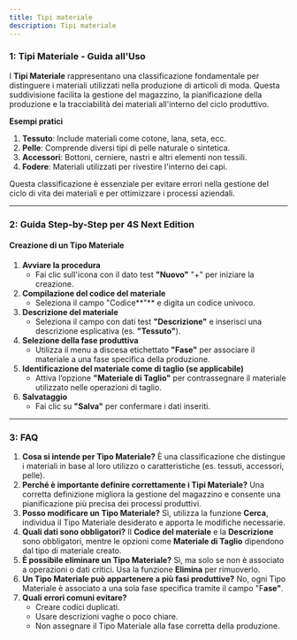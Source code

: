 ```yaml
---
title: Tipi materiale
description: Tipi materiale
---
```


### 1: **Tipi Materiale - Guida all'Uso**

I **Tipi Materiale** rappresentano una classificazione fondamentale per distinguere i materiali utilizzati nella produzione di articoli di moda. Questa suddivisione facilita la gestione del magazzino, la pianificazione della produzione e la tracciabilità dei materiali all'interno del ciclo produttivo.

**Esempi pratici**

1. **Tessuto**: Include materiali come cotone, lana, seta, ecc.
2. **Pelle**: Comprende diversi tipi di pelle naturale o sintetica.
3. **Accessori**: Bottoni, cerniere, nastri e altri elementi non tessili.
4. **Fodere**: Materiali utilizzati per rivestire l'interno dei capi.

Questa classificazione è essenziale per evitare errori nella gestione del ciclo di vita dei materiali e per ottimizzare i processi aziendali.

***

### 2: **Guida Step-by-Step per 4S Next Edition**

#### Creazione di un Tipo Materiale

1. **Avviare la procedura**
   * Fai clic sull'icona con il dato test **"Nuovo"**  "+" per iniziare la creazione.
2. **Compilazione del codice del materiale**
   * Seleziona il campo "Codice\*\*"\*\* e digita un codice univoco.
3. **Descrizione del materiale**
   * Seleziona il campo con dati test **"Descrizione"** e inserisci una descrizione esplicativa (es. **"Tessuto"**).
4. **Selezione della fase produttiva**
   * Utilizza il menu a discesa etichettato **"Fase"** per associare il materiale a una fase specifica della produzione.
5. **Identificazione del materiale come di taglio (se applicabile)**
   * Attiva l’opzione **"Materiale di Taglio"** per contrassegnare il materiale utilizzato nelle operazioni di taglio.
6. **Salvataggio**
   * Fai clic su **"Salva"** per confermare i dati inseriti.

***

### 3: **FAQ**

1. **Cosa si intende per Tipo Materiale?**
   È una classificazione che distingue i materiali in base al loro utilizzo o caratteristiche (es. tessuti, accessori, pelle).
2. **Perché è importante definire correttamente i Tipi Materiale?**
   Una corretta definizione migliora la gestione del magazzino e consente una pianificazione più precisa dei processi produttivi.
3. **Posso modificare un Tipo Materiale?**
   Sì, utilizza la funzione **Cerca**, individua il Tipo Materiale desiderato e apporta le modifiche necessarie.
4. **Quali dati sono obbligatori?**
   Il **Codice del materiale** e la **Descrizione** sono obbligatori, mentre le opzioni come **Materiale di Taglio** dipendono dal tipo di materiale creato.
5. **È possibile eliminare un Tipo Materiale?**
   Sì, ma solo se non è associato a operazioni o dati critici. Usa la funzione **Elimina** per rimuoverlo.
6. **Un Tipo Materiale può appartenere a più fasi produttive?**
   No, ogni Tipo Materiale è associato a una sola fase specifica tramite il campo "F**ase"**.
7. **Quali errori comuni evitare?**
   * Creare codici duplicati.
   * Usare descrizioni vaghe o poco chiare.
   * Non assegnare il Tipo Materiale alla fase corretta della produzione.